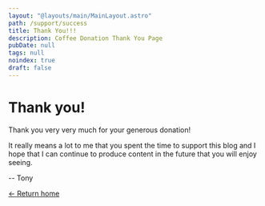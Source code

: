 ```yaml
---
layout: "@layouts/main/MainLayout.astro"
path: /support/success
title: Thank You!!!
description: Coffee Donation Thank You Page
pubDate: null
tags: null
noindex: true
draft: false
---
```


# Thank you&#x21;

Thank you very very much for your generous donation!

It really means a lot to me that you spent the time to support this blog and I
hope that I can continue to produce content in the future that you will enjoy
seeing.

-- Tony

[&larr; Return home](/)
